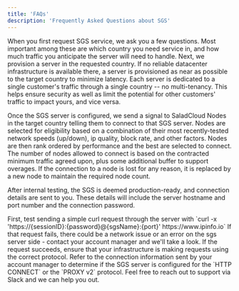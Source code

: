 ```yaml
---
title: 'FAQs'
description: 'Frequently Asked Questions about SGS'
---
```


<AccordionGroup>
  <Accordion title="What happens when I first request SGS service in a region?">
    When you first request SGS service, we ask you a few questions. Most important among these are which country you need service in, and how much traffic you anticipate the server will need to handle.
Next, we provision a server in the requested country. If no reliable datacenter infrastructure is available there, a server is provisioned as near as possible to the target country to minimize latency. Each server is dedicated to a single customer's traffic through a single country -- no multi-tenancy. This helps ensure security as well as limit the potential for other customers' traffic to impact yours, and vice versa.

Once the SGS server is configured, we send a signal to SaladCloud Nodes in the target country telling them to connect to
that SGS server. Nodes are selected for eligibility based on a combination of their most recently-tested network speeds
(up/down), ip quality, block rate, and other factors. Nodes are then rank ordered by performance and the best are
selected to connect. The number of nodes allowed to connect is based on the contracted minimum traffic agreed upon, plus
some additional buffer to support overages. If the connection to a node is lost for any reason, it is replaced by a new
node to maintain the required node count.

After internal testing, the SGS is deemed production-ready, and connection details are sent to you. These details will
include the server hostname and port number and the connection password.

  </Accordion>
    <Accordion title="I'm having trouble connecting to SGS.">
    First, test sending a simple curl request through the server with `curl -x 'https://{sessionID}:{password}@{sgsName}:{port}' https://www.ipinfo.io` If that request fails, there could be a network issue or an error on the sgs server side - contact your account manager and we'll take a look. If the request succeeds, ensure that your infrastructure is making requests using the correct protocol. Refer to the connection information sent by your account manager to determine if the SGS server is configured for the `HTTP CONNECT` or the `PROXY v2` protocol. Feel free to reach out to support via Slack and we can help you out.
  </Accordion>

</AccordionGroup>
